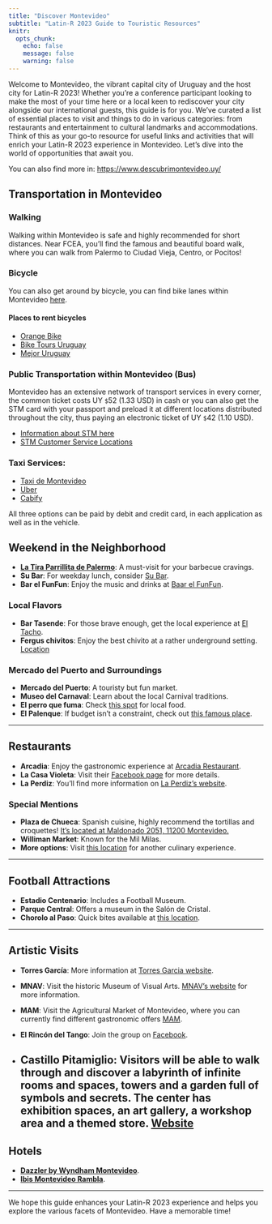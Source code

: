 ```yaml
---
title: "Discover Montevideo"
subtitle: "Latin-R 2023 Guide to Touristic Resources"
knitr:
  opts_chunk:
    echo: false
    message: false
    warning: false
---
```


Welcome to Montevideo, the vibrant capital city of Uruguay and the host city for Latin-R 2023! Whether you're a conference participant looking to make the most of your time here or a local keen to rediscover your city alongside our international guests, this guide is for you. We've curated a list of essential places to visit and things to do in various categories: from restaurants and entertainment to cultural landmarks and accommodations. Think of this as your go-to resource for useful links and activities that will enrich your Latin-R 2023 experience in Montevideo. Let's dive into the world of opportunities that await you.

You can also find more in: <https://www.descubrimontevideo.uy/>

## Transportation in Montevideo

### Walking

Walking within Montevideo is safe and highly recommended for short distances. Near FCEA, you'll find the famous and beautiful board walk, where you can walk from Palermo to Ciudad Vieja, Centro, or Pocitos!

### Bicycle

You can also get around by bicycle, you can find bike lanes within Montevideo [here](https://montevideo.gub.uy/mapa-montevideo-en-bici).

#### Places to rent bicycles

- [Orange Bike](https://orangebike.com.uy/)
- [Bike Tours Uruguay](https://biketoursuruguay.com/)
- [Mejor Uruguay](https://www.mejoruruguay.com/bicis1.php)

### Public Transportation within Montevideo (Bus)

Montevideo has an extensive network of transport services in every corner, the common ticket costs UY `$`52 (1.33 USD) in cash or you can also get the STM card with your passport and preload it at different locations distributed throughout the city, thus paying an electronic ticket of UY `$`42 (1.10 USD).

- [Information about STM here](https://montevideo.gub.uy/areas-tematicas/sistema-de-transporte-metropolitano/tarjetas-stm/tarjeta-comun)
- [STM Customer Service Locations](https://montevideo.gub.uy/locales-stm)

### Taxi Services:

- [Taxi de Montevideo](https://www.google.com/url?sa=t&rct=j&q=&esrc=s&source=web&cd=&ved=2ahUKEwjR67GdnuCBAxWrrpUCHd4xBZUQFnoECBwQAQ&url=https%3A%2F%2Fwww.voyentaxi.uy%2F&usg=AOvVaw0kwjd0lwOdB5et59J920b4&opi=89978449)
- [Uber](https://www.uber.com/global/es/cities/montevideo/)
- [Cabify](https://cabify.com/en)

All three options can be paid by debit and credit card, in each application as well as in the vehicle.


## Weekend in the Neighborhood

- **[La Tira Parrillita de Palermo](https://goo.gl/maps/VBEWR1FpD4pzrB29A)**: A must-visit for your barbecue cravings.
- **Su Bar**: For weekday lunch, consider [Su Bar](https://maps.app.goo.gl/fvFrDkHRinQNj4iW9).
- **Bar el FunFun**: Enjoy the music and drinks at [Baar el FunFun](https://maps.app.goo.gl/2ZPDQPhSpannDFVp9).

### Local Flavors

- **Bar Tasende**: For those brave enough, get the local experience at [El Tacho](https://maps.app.goo.gl/j4LVKLUYB1fn6x9RA).
- **Fergus chivitos**: Enjoy the best chivito at a rather underground setting. [Location](https://maps.app.goo.gl/rjiPCefxeJeAv3kZ8)

### Mercado del Puerto and Surroundings
- **Mercado del Puerto**: A touristy but fun market. 
- **Museo del Carnaval**: Learn about the local Carnival traditions.
- **El perro que fuma**: Check [this spot](https://maps.app.goo.gl/8xYxGRUkGd84i4VAA) for local food.
- **El Palenque**: If budget isn't a constraint, check out [this famous place](https://maps.app.goo.gl/WNTR8R5hQKSW6aMk8).

---

## Restaurants

- **Arcadia**: Enjoy the gastronomic experience at [Arcadia Restaurant](https://www.radissonvictoriaplaza.com.uy/categoria/Restaurante-Arcadia-9).
- **La Casa Violeta**: Visit their [Facebook page](https://www.facebook.com/lacasavioleta/?locale=es_LA) for more details.
- **La Perdiz**: You'll find more information on [La Perdiz's website](https://laperdiz.com.uy/).

### Special Mentions
- **Plaza de Chueca**: Spanish cuisine, highly recommend the tortillas and croquettes! [It's located at Maldonado 2051, 11200 Montevideo.](https://maps.app.goo.gl/yjBPrwduf1e7jSEq6)
- **Williman Market**: Known for the Mil Milas.
- **More options**: Visit [this location](https://maps.app.goo.gl/ogr56T14YhrWTxSB6) for another culinary experience.

---

## Football Attractions

- **Estadio Centenario**: Includes a Football Museum.
- **Parque Central**: Offers a museum in the Salón de Cristal.
- **Chorolo al Paso**: Quick bites available at [this location](https://maps.app.goo.gl/KKS2xkcWZgrr85u39).

---

## Artistic Visits

- **Torres García**: More information at [Torres Garcia website](https://www.torresgarcia.org.uy/).


- **MNAV**: Visit the historic Museum of Visual Arts. [MNAV's website](https://mnav.gub.uy/) for more information.

- **MAM**: Visit the Agricultural Market of Montevideo, where you can currently find different gastronomic offers [MAM](https://www.mam.com.uy/).

- **El Rincón del Tango**: Join the group on [Facebook](https://www.facebook.com/groups/ELRINCONDELTANGO.2014/).
- **Castillo Pitamiglio**: Visitors will be able to walk through and discover a labyrinth of infinite rooms and spaces, towers and a garden full of symbols and secrets. The center has exhibition spaces, an art gallery, a workshop area and a themed store. [Website](https://universopittamiglio.com/mvd.php)
---

## Hotels

- [**Dazzler by Wyndham Montevideo**](https://www.booking.com/Share-OB9n0Q).
- [**Ibis Montevideo Rambla**](https://www.booking.com/Share-56zkav).

---

We hope this guide enhances your Latin-R 2023 experience and helps you explore the various facets of Montevideo. Have a memorable time!


